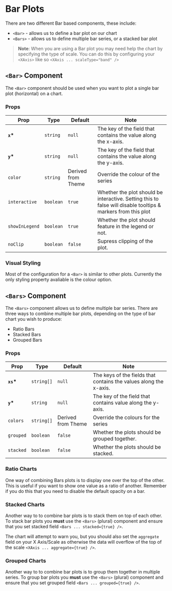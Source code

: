 
<Meta title="XYCharts/Bar" />

# Bar Plots

There are two different Bar based components, these include:

-   `<Bar>` - allows us to define a bar plot on our chart
-   `<Bars>` - allows us to define multiple bar series, or a stacked bar plot

> **Note**: When you are using a Bar plot you may need help the chart by specifying the type of scale. You can do this by configuring your `<XAxis>` like so `<XAxis ... scaleType="band" />`

<Canvas>
    <Story id="xycharts-bar--basic" />
</Canvas>

## `<Bar>` Component

The `<Bar>` component should be used when you want to plot a single bar plot (horizontal) on a chart.

### Props

| Prop           | Type      | Default            | Note                                                                                                         |
| -------------- | --------- | ------------------ | ------------------------------------------------------------------------------------------------------------ |
| **`x`\***      | `string`  | `null`             | The key of the field that contains the value along the x-axis.                                               |
| **`y`\***      | `string`  | `null`             | The key of the field that contains the value along the y-axis.                                               |
| `color`        | `string`  | Derived from Theme | Override the colour of the series                                                                            |
| `interactive`  | `boolean` | `true`             | Whether the plot should be interactive. Setting this to false will disable tooltips & markers from this plot |
| `showInLegend` | `boolean` | `true`             | Whether the plot should feature in the legend or not.                                                        |
| `noClip`       | `boolean` | `false`            | Supress clipping of the plot.                                                                                |

### Visual Styling

Most of the configuration for a `<Bar>` is similar to other plots. Currently the only styling property avaliable is the colour option.

<Canvas>
    <Story id="xycharts-bar--color" />
</Canvas>

## `<Bars>` Component

The `<Bars>` component allows us to define multiple bar series. There are three ways to combine multiple bar plots, depending on the type of bar chart you wish to produce:

-   Ratio Bars
-   Stacked Bars
-   Grouped Bars

### Props

| Prop       | Type       | Default            | Note                                                              |
| ---------- | ---------- | ------------------ | ----------------------------------------------------------------- |
| **`xs`\*** | `string[]` | `null`             | The keys of the fields that contains the values along the x-axis. |
| **`y`\***  | `string`   | `null`             | The key of the field that contains value along the y-axis.        |
| `colors`   | `string[]` | Derived from Theme | Override the colours for the series                               |
| `grouped`  | `boolean`  | `false`            | Whether the plots should be grouped together.                     |
| `stacked`  | `boolean`  | `false`            | Whether the plots should be stacked.                              |

### Ratio Charts

One way of combining Bars plots is to display one over the top of the other. This is useful if you want to show one value as a ratio of another. Remember if you do this that you need to disable the default opacity on a bar.

<Canvas>
    <Story id="xycharts-bar--ratio" />
</Canvas>

### Stacked Charts

Another way to to combine bar plots is to stack them on top of each other. To stack bar plots you **must** use the `<Bars>` (plural) component and ensure that you set stacked field `<Bars ... stacked={true} />`.

The chart will attempt to warn you, but you should also set the `aggregate` field on your X Axis/Scale as otherwise the data will overflow of the top of the scale `<XAxis ... aggregate={true} />`.

<Canvas>
    <Story id="xycharts-bar--stacked" />
</Canvas>

### Grouped Charts

Another way to to combine bar plots is to group them together in multiple series. To group bar plots you **must** use the `<Bars>` (plural) component and ensure that you set grouped field `<Bars ... grouped={true} />`.

<Canvas>
    <Story id="xycharts-bar--grouped" />
</Canvas>
